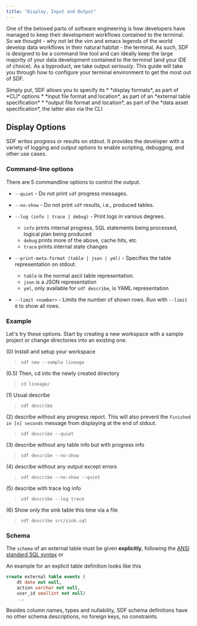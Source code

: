 ```yaml
---
title: "Display, Input and Output"
---
```


One of the beloved parts of software engineering is how developers have managed to keep their development workflows contained to the terminal. So we thought - why not let the vim and emacs legends of the world develop data workflows in their natural habitat - the terminal. As such, SDF is designed to be a command line tool and can ideally keep the large majority of your data development contained to the terminal (and your IDE of choice). As a byproduct, we take output *seriously*. This guide will take you through how to configure your terminal environment to get the most out of SDF.

<Note>
Simply put, SDF allows you to specify its 
* *display formats*, as part of *CLI* options
* *input file format and location*, as part of an *external table specification*
* *output file format and location*, as part of the *data asset specification*, the latter also via the CLI
</Note>

## Display Options

SDF writes progress or results on stdout. It provides the developer with a variety of logging and output options to enable scripting, debugging, and other use cases.

### Command-line options 

There are 5 commandline options to control the output.

- `--quiet` - Do not print `sdf` progress messages.

- `--no-show` - Do not print `sdf` results, i.e., produced tables.

- `--log (info | trace | debug)` - Print logs in various degrees.

  - `info` prints internal progress, SQL statements being processed, logical
    plan being produced
  - `debug` prints more of the above, cache hits, etc
  - `trace` prints internal state changes

- `--print-meta-format (table | json | yml)` - Specifies the table representation
  on stdout.

  - `table` is the normal ascii table representation.
  - `json` is a JSON representation
  - `yml`, only available for `sdf describe`, is YAML representation

- `--limit <number>` - Limits the number of shown rows. Run with `--limit 0` to
  show all rows.

### Example

Let's try these options. Start by creating a new workspace with a sample project or change directories into an existing one.

(0) Install and setup your workspace

> `sdf new --sample lineage`

(0.5) Then, cd into the newly created directory

> `cd lineage/`

(1) Usual describe

> `sdf describe`

(2) describe without any progress report. This will also prevent the `Finished in [n] seconds` message from displaying at the end of stdout.

> `sdf describe --quiet`

(3) describe without any table info but with progress info

> `sdf describe --no-show`

(4) describe without any output except errors

> `sdf describe --no-show --quiet`

(5) describe with trace log info

> `sdf describe --log trace`

(6) Show only the sink table this time via a file

> `sdf describe src/sink.sql`

### Schema

The `schema` of an external table must be given **explicitly**, following the [ANSI standard SQL syntax](https://blog.ansi.org/2018/10/sql-standard-iso-iec-9075-2016-ansi-x3-135/) or

An example for an explicit table definition looks like this

```sql
create external table events (
    dt date not null,
    action varchar not null,
    user_id smallint not null)
    ...
```

Besides column names, types and nullability, SDF schema definitions have no
other schema descriptions, no foreign keys, no constraints.
